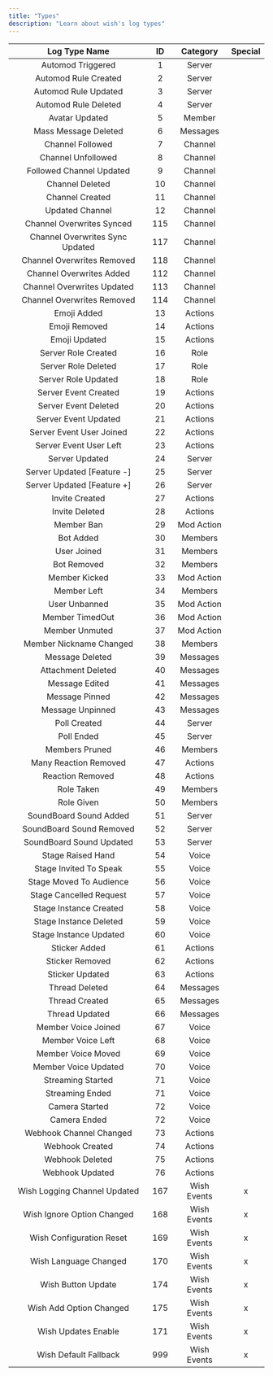 ```yaml
---
title: "Types"
description: "Learn about wish's log types"
---
```


| **Log Type Name**               | **ID** | **Category** | **Special** |
| :-----------------------------: | :----: | :----------: | :---------: |
| Automod Triggered               | 1      | Server       |             |
| Automod Rule Created            | 2      | Server       |             |
| Automod Rule Updated            | 3      | Server       |             |
| Automod Rule Deleted            | 4      | Server       |             |
| Avatar Updated                  | 5      | Member       |             |
| Mass Message Deleted            | 6      | Messages     |             |
| Channel Followed                | 7      | Channel      |             |
| Channel Unfollowed              | 8      | Channel      |             |
| Followed Channel Updated        | 9      | Channel      |             |
| Channel Deleted                 | 10     | Channel      |             |
| Channel Created                 | 11     | Channel      |             |
| Updated Channel                 | 12     | Channel      |             |
| Channel Overwrites Synced       | 115    | Channel      |             |
| Channel Overwrites Sync Updated | 117    | Channel      |             |
| Channel Overwrites Removed      | 118    | Channel      |             |
| Channel Overwrites Added        | 112    | Channel      |             |
| Channel Overwrites Updated      | 113    | Channel      |             |
| Channel Overwrites Removed      | 114    | Channel      |             |
| Emoji Added                     | 13     | Actions      |             |
| Emoji Removed                   | 14     | Actions      |             |
| Emoji Updated                   | 15     | Actions      |             |
| Server Role Created             | 16     | Role         |             |
| Server Role Deleted             | 17     | Role         |             |
| Server Role Updated             | 18     | Role         |             |
| Server Event Created            | 19     | Actions      |             |
| Server Event Deleted            | 20     | Actions      |             |
| Server Event Updated            | 21     | Actions      |             |
| Server Event User Joined        | 22     | Actions      |             |
| Server Event User Left          | 23     | Actions      |             |
| Server Updated                  | 24     | Server       |             |
| Server Updated [Feature -]      | 25     | Server       |             |
| Server Updated [Feature \+]     | 26     | Server       |             |
| Invite Created                  | 27     | Actions      |             |
| Invite Deleted                  | 28     | Actions      |             |
| Member Ban                      | 29     | Mod Action   |             |
| Bot Added                       | 30     | Members      |             |
| User Joined                     | 31     | Members      |             |
| Bot Removed                     | 32     | Members      |             |
| Member Kicked                   | 33     | Mod Action   |             |
| Member Left                     | 34     | Members      |             |
| User Unbanned                   | 35     | Mod Action   |             |
| Member TimedOut                 | 36     | Mod Action   |             |
| Member Unmuted                  | 37     | Mod Action   |             |
| Member Nickname Changed         | 38     | Members      |             |
| Message Deleted                 | 39     | Messages     |             |
| Attachment Deleted              | 40     | Messages     |             |
| Message Edited                  | 41     | Messages     |             |
| Message Pinned                  | 42     | Messages     |             |
| Message Unpinned                | 43     | Messages     |             |
| Poll Created                    | 44     | Server       |             |
| Poll Ended                      | 45     | Server       |             |
| Members Pruned                  | 46     | Members      |             |
| Many Reaction Removed           | 47     | Actions      |             |
| Reaction Removed                | 48     | Actions      |             |
| Role Taken                      | 49     | Members      |             |
| Role Given                      | 50     | Members      |             |
| SoundBoard Sound Added          | 51     | Server       |             |
| SoundBoard Sound Removed        | 52     | Server       |             |
| SoundBoard Sound Updated        | 53     | Server       |             |
| Stage Raised Hand               | 54     | Voice        |             |
| Stage Invited To Speak          | 55     | Voice        |             |
| Stage Moved To Audience         | 56     | Voice        |             |
| Stage Cancelled Request         | 57     | Voice        |             |
| Stage Instance Created          | 58     | Voice        |             |
| Stage Instance Deleted          | 59     | Voice        |             |
| Stage Instance Updated          | 60     | Voice        |             |
| Sticker Added                   | 61     | Actions      |             |
| Sticker Removed                 | 62     | Actions      |             |
| Sticker Updated                 | 63     | Actions      |             |
| Thread Deleted                  | 64     | Messages     |             |
| Thread Created                  | 65     | Messages     |             |
| Thread Updated                  | 66     | Messages     |             |
| Member Voice Joined             | 67     | Voice        |             |
| Member Voice Left               | 68     | Voice        |             |
| Member Voice Moved              | 69     | Voice        |             |
| Member Voice Updated            | 70     | Voice        |             |
| Streaming Started               | 71     | Voice        |             |
| Streaming Ended                 | 71     | Voice        |             |
| Camera Started                  | 72     | Voice        |             |
| Camera Ended                    | 72     | Voice        |             |
| Webhook Channel Changed         | 73     | Actions      |             |
| Webhook Created                 | 74     | Actions      |             |
| Webhook Deleted                 | 75     | Actions      |             |
| Webhook Updated                 | 76     | Actions      |             |
| Wish Logging Channel Updated    | 167    | Wish Events  | x           |
| Wish Ignore Option Changed      | 168    | Wish Events  | x           |
| Wish Configuration Reset        | 169    | Wish Events  | x           |
| Wish Language Changed           | 170    | Wish Events  | x           |
| Wish Button Update              | 174    | Wish Events  | x           |
| Wish Add Option Changed         | 175    | Wish Events  | x           |
| Wish Updates Enable             | 171    | Wish Events  | x           |
| Wish Default Fallback           | 999    | Wish Events  | x           |